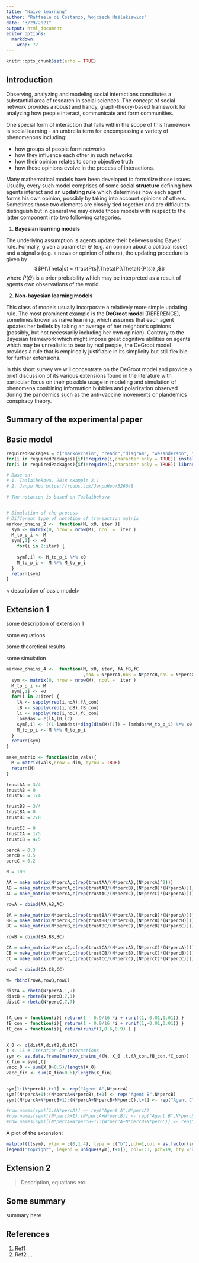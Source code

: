 ```yaml
---
title: "Naive learning"
author: "Raffaele di Costanzo, Wojciech Maślakiewicz"
date: "3/29/2021"
output: html_document
editor_options: 
  markdown: 
    wrap: 72
---
```


```r
knitr::opts_chunk$set(echo = TRUE)
```

## Introduction

Observing, analyzing and modeling social interactions constitutes a
substantial area of research in social sciences. The concept of social
network provides a robust and handy, graph-theory-based framework for
analyzing how people interact, communicate and form communities.

One special form of interaction that falls within the scope of this
framework is social learning - an umbrella term for encompassing a
variety of phenomenons including:

-   how groups of people form networks
-   how they influence each other in such networks
-   how their opinion relates to some objective truth
-   how those opinions evolve in the process of interactions.

Many mathematical models have been developed to formalize those issues.
Usually, every such model comprises of some social **structure** defining
how agents interact and an **updating rule** which determines how each
agent forms his own opinion, possibly by taking into account opinions of
others. Sometimes those two elements are closely tied together and are
difficult to distinguish but in general we may divide those models with
respect to the latter component into two following categories.

1. **Bayesian learning models**

The underlying assumption is agents update their believes using Bayes'
rule. Formally, given a parameter $\Theta$ (e.g. an opinion about a
political issue) and a signal $s$ (e.g. a news or opinion of others),
the updating procedure is given by
$$P(\Theta|s) = \frac{P(s|\Theta)P(\Theta)}{P(s)}  ,$$ where $P(\Theta)$
is a prior probability which may be interpreted as a result of agents
own observations of the world.

2. **Non-bayesian learning models**

This class of models usually incorporate a relatively more simple updating rule.
The most prominent example is the __DeGroot model__ [REFERENCE], sometimes known as
naive learning, which assumes that each agent updates her beliefs by taking an 
average of her neighbor's opinions (possibly, but not necessarily including her own opinion). Contrary to the Bayesian framework which might impose great cognitive abilities 
on agents which may be unrealistic to bear by real people, the DeGroot model 
provides a rule that is empirically justifiable in its simplicity but still flexible for further extensions.

In this short survey we will concentrate on the DeGroot model and provide a brief 
discussion of its various extensions found in the literature with particular focus
on their possible usage in modeling and simulation of phenomena combining information bubbles and polarization observed during the pandemics such as the anti-vaccine 
movements or plandemics conspiracy theory.

## Summary of the experimental paper

## Basic model

```r
requiredPackages = c("markovchain", "readr","diagram", "wesanderson", "expm") # list of required packages
for(i in requiredPackages){if(!require(i,character.only = TRUE)) install.packages(i)}
for(i in requiredPackages){if(!require(i,character.only = TRUE)) library(i,character.only = TRUE) } 

# Base on:
# 1. Taalaibekova, 2018 example 2.1
# 2. Janpu Hou https://rpubs.com/JanpuHou/326048

# The notation is based on Taalaibekova


# Simulation of the process
# Different type of notation of transaction matrix 
markov_chains_2 <-  function(M, x0, iter ){
  sym <- matrix(0, nrow = nrow(M), ncol =  iter )
  M_to_p_i <- M
  sym[,1] <- x0
    for(i in 2:iter) {
    
    sym[,i] <- M_to_p_i %*% x0 
    M_to_p_i <- M %*% M_to_p_i
  }
  return(sym)
}
```

\< description of basic model\>

## Extension 1

some description of extension 1

some equations

some theoretical results

some simulation

```r
markov_chains_4 <-  function(M, x0, iter, fA,fB,fC
                             ,noA = N*percA,noB = N*percB,noC = N*percC  ){
  sym <- matrix(0, nrow = nrow(M), ncol =  iter )
  M_to_p_i <- M
  sym[,1] <- x0
  for(i in 2:iter) {
    lA <- sapply(rep(i,noA),fA_con)
    lB <- sapply(rep(i,noB),fB_con)
    lC <- sapply(rep(i,noC),fC_con)
    lambdas = c(lA,lB,lC)
    sym[,i] <- ((1-lambdas)*diag(dim(M)[1]) + lambdas*M_to_p_i) %*% x0 
    M_to_p_i <- M %*% M_to_p_i
  }
  return(sym)
}
```

```r



make_matrix <- function(dim,vals){
  M = matrix(vals,nrow = dim, byrow = TRUE)
  return(M)
}

trustAA = 3/4
trustAB = 0
trustAC = 1/4

trustBB = 3/4
trustBA = 0
trustBC = 2/8

trustCC = 0
trustCA = 1/5
trustCB = 4/5

percA = 0.3
percB = 0.5
percC = 0.2

N = 100

AA = make_matrix(N*percA,c(rep(trustAA/(N*percA),(N*percA)^2)))
AB = make_matrix(N*percA,c(rep(trustAB/(N*percB),(N*percB)*(N*percA))))
AC = make_matrix(N*percA,c(rep(trustAC/(N*percC),(N*percC)*(N*percA))))

rowA = cbind(AA,AB,AC)

BA = make_matrix(N*percB,c(rep(trustBA/(N*percA),(N*percB)*(N*percA))))
BB = make_matrix(N*percB,c(rep(trustBB/(N*percB),(N*percB)*(N*percB))))
BC = make_matrix(N*percB,c(rep(trustBC/(N*percC),(N*percB)*(N*percC))))

rowB = cbind(BA,BB,BC)

CA = make_matrix(N*percC,c(rep(trustCA/(N*percA),(N*percC)*(N*percA))))
CB = make_matrix(N*percC,c(rep(trustCB/(N*percB),(N*percC)*(N*percB))))
CC = make_matrix(N*percC,c(rep(trustCC/(N*percC),(N*percC)*(N*percC))))

rowC = cbind(CA,CB,CC)

W= rbind(rowA,rowB,rowC)

distA = rbeta(N*percA,1,7)
distB = rbeta(N*percB,7,1)
distC = rbeta(N*percC,7,7)


fA_con = function(i){ return(1 - 0.9/16 *i + runif(1,-0.01,0.01)) }
fB_con = function(i){ return(1 - 0.9/16 *i + runif(1,-0.01,0.01)) }
fC_con = function(i){ return(runif(1,0.6,0.9) ) }

  
X_0 <- c(distA,distB,distC)
t <- 15 # Iteration of interactions 
sym <- as.data.frame(markov_chains_4(W, X_0 ,t,fA_con,fB_con,fC_con))
X_fin = sym[,t]
vacc_0 <- sum(X_0>0.5)/length(X_0)
vacc_fin <- sum(X_fin>0.5)/length(X_fin)


sym[1:(N*percA),t+1] <- rep("Agent A",N*percA)
sym[(N*percA+1):(N*percA+N*percB),t+1] <- rep("Agent B",N*percB)
sym[(N*percA+N*percB+1):(N*percA+N*percB+N*percC),t+1] <- rep("Agent C",N*percC)

#row.names(sym)[1:(N*percA)] <- rep("Agent A",N*percA)
#row.names(sym)[(N*percA+1):(N*percA+N*percB)] <- rep("Agent B",N*percB)
#row.names(sym)[(N*percA+N*percB+1):(N*percA+N*percB+N*percC)] <- rep("Agent C",N*percC)

```

A plot of the extension:

```r
matplot(t(sym), ylim = c(0,1.4), type = c("b"),pch=1,col = as.factor(sym[,t+1])) #plot
legend("topright", legend = unique(sym[,t+1]), col=1:3, pch=19, bty ="n") # optional legend
```

## Extension 2

> Description, equations etc.

## Some summary

summary here

## References

1.  Ref1
2.  Ref2 ...
